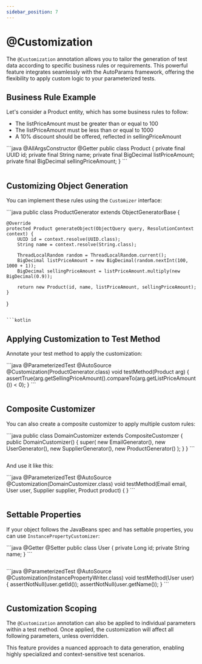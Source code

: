 ```yaml
---
sidebar_position: 7
---
```



# @Customization

The `@Customization` annotation allows you to tailor the generation of test data according to specific business rules or requirements. This powerful feature integrates seamlessly with the AutoParams framework, offering the flexibility to apply custom logic to your parameterized tests.

## Business Rule Example

Let's consider a Product entity, which has some business rules to follow:

- The listPriceAmount must be greater than or equal to 100
- The listPriceAmount must be less than or equal to 1000
- A 10% discount should be offered, reflected in sellingPriceAmount

<JavaKotlinCodeBlock>
```java
@AllArgsConstructor
@Getter
public class Product {
    private final UUID id;
    private final String name;
    private final BigDecimal listPriceAmount;
    private final BigDecimal sellingPriceAmount;
}
```

```kotlin

```
</JavaKotlinCodeBlock>

## Customizing Object Generation

You can implement these rules using the `Customizer` interface:

<JavaKotlinCodeBlock>
```java
public class ProductGenerator extends ObjectGeneratorBase<Product> {

    @Override
    protected Product generateObject(ObjectQuery query, ResolutionContext context) {
        UUID id = context.resolve(UUID.class);
        String name = context.resolve(String.class);

        ThreadLocalRandom random = ThreadLocalRandom.current();
        BigDecimal listPriceAmount = new BigDecimal(random.nextInt(100, 1000 + 1));
        BigDecimal sellingPriceAmount = listPriceAmount.multiply(new BigDecimal(0.9));

        return new Product(id, name, listPriceAmount, sellingPriceAmount);
    }
}
```

```kotlin

```
</JavaKotlinCodeBlock>

## Applying Customization to Test Method

Annotate your test method to apply the customization:

<JavaKotlinCodeBlock>
```java
@ParameterizedTest
@AutoSource
@Customization(ProductGenerator.class)
void testMethod(Product arg) {
    assertTrue(arg.getSellingPriceAmount().compareTo(arg.getListPriceAmount()) < 0);
}
```

```kotlin

```
</JavaKotlinCodeBlock>


## Composite Customizer

You can also create a composite customizer to apply multiple custom rules:

<JavaKotlinCodeBlock>
```java
public class DomainCustomizer extends CompositeCustomzer {
    public DomainCustomizer() {
        super(
            new EmailGenerator(),
            new UserGenerator(),
            new SupplierGenerator(),
            new ProductGenerator()
        );
    }
}
```

```kotlin

```
</JavaKotlinCodeBlock>

And use it like this:

<JavaKotlinCodeBlock>
```java
@ParameterizedTest
@AutoSource
@Customization(DomainCustomizer.class)
void testMethod(Email email, User user, Supplier supplier, Product product) {
}
```

```kotlin

```
</JavaKotlinCodeBlock>

## Settable Properties

If your object follows the JavaBeans spec and has settable properties, you can use `InstancePropertyCustomizer`:

<JavaKotlinCodeBlock>
```java
@Getter
@Setter
public class User {
    private Long id;
    private String name;
}
```

```kotlin

```
</JavaKotlinCodeBlock>

<JavaKotlinCodeBlock>
```java
@ParameterizedTest
@AutoSource
@Customization(InstancePropertyWriter.class)
void testMethod(User user) {
    assertNotNull(user.getId());
    assertNotNull(user.getName());
}
```

```kotlin

```
</JavaKotlinCodeBlock>

## Customization Scoping

The `@Customization` annotation can also be applied to individual parameters within a test method. Once applied, the customization will affect all following parameters, unless overridden.

This feature provides a nuanced approach to data generation, enabling highly specialized and context-sensitive test scenarios.
